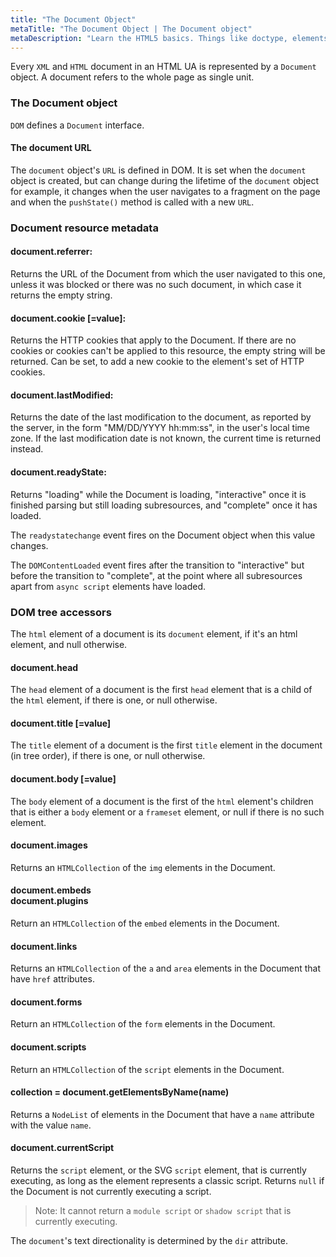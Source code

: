 ```yaml
---
title: "The Document Object"
metaTitle: "The Document Object | The Document object"
metaDescription: "Learn the HTML5 basics. Things like doctype, elements, root element, head and body element, metadata, attributes, etc."
---
```


Every `XML` and `HTML` document in an HTML UA is represented by a `Document` object.
A document refers to the whole page as single unit.

### The Document object

`DOM` defines a `Document` interface.

#### The document URL

The `document` object's `URL` is defined in DOM. It is set when the `document` object is created, but can change during the lifetime
of the `document` object for example, it changes when the user navigates to a fragment on the page and
when the `pushState()` method is called with a new `URL`.

### Document resource metadata

#### document.referrer:

Returns the URL of the Document from which the user navigated to this one, unless it was blocked or there was no such document, in which case it returns the empty string.

#### document.cookie [=value]:

Returns the HTTP cookies that apply to the Document. If there are no cookies or cookies can't be applied to this resource, the empty string will be returned. Can be set, to add a new cookie to the element's set of HTTP cookies.

#### document.lastModified:

Returns the date of the last modification to the document, as reported by the server, in the form "MM/DD/YYYY hh:mm:ss", in the user's local time zone. If the last modification date is not known, the current time is returned instead.

#### document.readyState:

Returns "loading" while the Document is loading, "interactive" once it is finished parsing but still loading subresources, and "complete" once it has loaded.

The `readystatechange` event fires on the Document object when this value changes.

The `DOMContentLoaded` event fires after the transition to "interactive" but before the transition to "complete", at the point where all subresources apart from `async script` elements have loaded.

### DOM tree accessors

The `html` element of a document is its `document` element, if it's an html element, and null otherwise.

#### document.head

The `head` element of a document is the first `head` element that is a child of the `html` element, if there is one, or null otherwise.

#### document.title [=value]

The `title` element of a document is the first `title` element in the document (in tree order), if there is one, or null otherwise.

#### document.body [=value]

The `body` element of a document is the first of the `html` element's children that is either a `body` element or a `frameset` element, or null if there is no such element.

#### document.images

Returns an `HTMLCollection` of the `img` elements in the Document.

#### document.embeds<br/>document.plugins

Return an `HTMLCollection` of the `embed` elements in the Document.

#### document.links

Returns an `HTMLCollection` of the `a` and `area` elements in the Document that have `href` attributes.

#### document.forms

Return an `HTMLCollection` of the `form` elements in the Document.

#### document.scripts

Return an `HTMLCollection` of the `script` elements in the Document.

#### collection = document.getElementsByName(name)

Returns a `NodeList` of elements in the Document that have a `name` attribute with the value `name`.

#### document.currentScript

Returns the `script` element, or the SVG `script` element, that is currently executing, as long as the element represents a classic script.
Returns `null` if the Document is not currently executing a script.

> Note: It cannot return a `module script` or `shadow script` that is currently executing.

The `document`'s text directionality is determined by the `dir` attribute.
